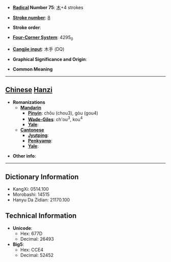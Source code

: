 * '''[[Wiktionary:Chinese radical index| Radical]] Number 75''': [[Wiktionary:Chinese radical index 木|木]]+4 strokes

* '''[[Wiktionary:Chinese total strokes index|Stroke number]]''': [[Wiktionary:Chinese total strokes index 8|8]]

* '''Stroke order''': 

* '''[[Wiktionary:Chinese four corner index|Four-Corner System]]''': 4295<sub>0</sub>

* '''[[Wiktionary:Chinese Cangjie index|Cangjie input]]''': 木手 (DQ)

* '''Graphical Significance and Origin''': 

* '''Common Meaning'''

----

== [[Chinese]] [[Hanzi]] ==

* '''Romanizations'''
** '''[[Mandarin]]'''
*** '''[[Pinyin]]''': chǒu (chou3), gòu (gou4)
*** '''[[Wade-Giles]]''': ch'ou<sup>3</sup>, kou<sup>4</sup>
*** '''[[Yale]]''': 
** '''[[Cantonese]]'''
*** '''[[Jyutping]]''':
*** '''[[Penkyamp]]''': 
*** '''[[Yale]]''': 

* '''Other info''': 

----

== Dictionary Information ==

* KangXi: 0514.100
* Morobashi: 14515
* Hanyu Da Zidian: 21170.100

== Technical Information ==

* '''Unicode''':
** Hex: 677D
** Decimal: 26493
* '''Big5''':
** Hex: CCE4
** Decimal: 52452